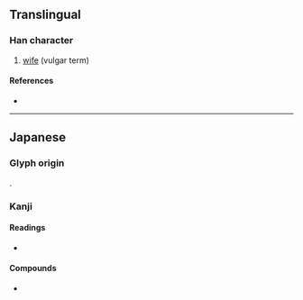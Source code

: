 {{character info/new}}
==Translingual==

===Han character===
{{Han char|rn=38|rad=女|as=14|sn=17|four=|canj=VHUL|ids=⿰女鼻}}

# {{lb|mul|Japanese}} [[wife]] (vulgar term)

====References====
* {{Han ref|kx=0273.171|dkj=06849|hdz=21087.081|uh=5B36|ud=23350}}

----

==Japanese==

===Glyph origin===
{{ja-etym-kokuji}}.

===Kanji===
{{ja-kanji|grade=9|rs=女14}}

====Readings====
* {{ja-readings|kun=かか,かかう}}

====Compounds====
* {{ja-r|嬶天下|かかあでんか}}